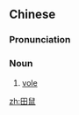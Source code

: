 ==Chinese==
{{zh-forms}}

===Pronunciation===
{{zh-pron
|m=tiánshǔ
|cat=n
}}

===Noun===
{{zh-noun}}

# [[vole]]

[[zh:田鼠]]
